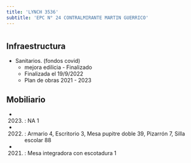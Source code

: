 ```yaml
---
title: 'LYNCH 3536'
subtitle: 'EPC N° 24 CONTRALMIRANTE MARTIN GUERRICO'
---
```


#
## Infraestructura

* Sanitarios. (fondos covid) 
    + mejora edilicia - Finalizado 
    + Finalizada el 19/9/2022 
    + Plan de obras 2021 - 2023 






## Mobiliario

*  (2023) : NA 1 

*  (2022) : Armario 4, Escritorio 3, Mesa pupitre doble 39, Pizarrón 7, Silla escolar 88 

*  (2021) : Mesa integradora con escotadura 1 



